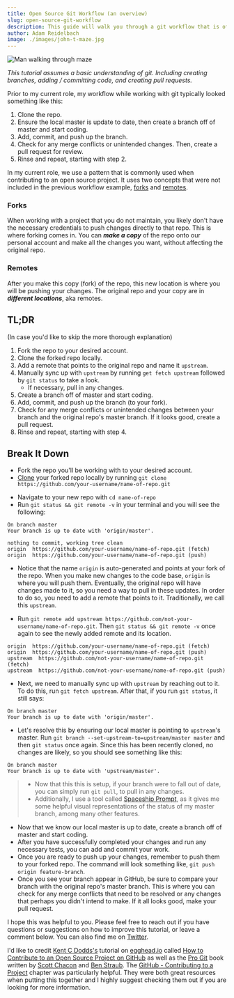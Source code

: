 ```yaml
---
title: Open Source Git Workflow (an overview)
slug: open-source-git-workflow
description: This guide will walk you through a git workflow that is often used when contributing to open source projects.
author: Adam Reidelbach
image: ./images/john-t-maze.jpg
---
```


![Man walking through maze](./images/john-t-maze.jpg)

_This tutorial assumes a basic understanding of git. Including creating branches, adding / committing code, and creating pull requests._

Prior to my current role, my workflow while working with git typically looked something like this:

1. Clone the repo.
2. Ensure the local master is update to date, then create a branch off of master and start coding.
3. Add, commit, and push up the branch.
4. Check for any merge conflicts or unintended changes. Then, create a pull request for review.
5. Rinse and repeat, starting with step 2.

In my current role, we use a pattern that is commonly used when contributing to an open source project. It uses two concepts that were not included in the previous workflow example, [forks](https://help.github.com/en/articles/fork-a-repo) and [remotes](https://git-scm.com/book/en/v2/Git-Basics-Working-with-Remotes).

### Forks

When working with a project that you do not maintain, you likely don't have the necessary credentials to push changes directly to that repo. This is where forking comes in. You can ***make a copy*** of the repo onto our personal account and make all the changes you want, without affecting the original repo.

### Remotes

After you make this copy (fork) of the repo, this new location is where you will be pushing your changes. The original repo and your copy are in ***different locations***, aka remotes.

## TL;DR
(In case you'd like to skip the more thorough explanation)

1. Fork the repo to your desired account.
2. Clone the forked repo locally.
3. Add a remote that points to the original repo and name it `upstream`.
4. Manually sync up with `upstream` by running `get fetch upstream` followed by `git status` to take a look.
    * If necessary, pull in any changes.
5. Create a branch off of master and start coding.
6. Add, commit, and push up the branch (to your fork).
7. Check for any merge conflicts or unintended changes between your branch and the original repo's master branch. If it looks good, create a pull request.
8. Rinse and repeat, starting with step 4.

## Break It Down

* Fork the repo you'll be working with to your desired account.
* [Clone](https://help.github.com/en/articles/cloning-a-repository) your forked repo locally by running `git clone https://github.com/your-username/name-of-repo.git`
 - Navigate to your new repo with  `cd name-of-repo`
 - Run `git status && git remote -v` in your terminal and you will see the following:
```shell
On branch master
Your branch is up to date with 'origin/master'.

nothing to commit, working tree clean
origin  https://github.com/your-username/name-of-repo.git (fetch)
origin  https://github.com/your-username/name-of-repo.git (push)
```

* Notice that the name `origin` is auto-generated and points at your
fork of the repo. When you make new changes to the code base, `origin` is where you will push them. Eventually, the original repo will have changes made to it, so you need a way to pull in these updates. In order to do so, you need to add a remote that points to it. Traditionally, we call this `upstream`.

* Run `git remote add upstream https://github.com/not-your-username/name-of-repo.git`. Then `git status && git remote -v` once again to see the newly added remote and its location.

```shell
origin  https://github.com/your-username/name-of-repo.git (fetch)
origin  https://github.com/your-username/name-of-repo.git (push)
upstream  https://github.com/not-your-username/name-of-repo.git (fetch)
upstream  https://github.com/not-your-username/name-of-repo.git (push)
```

* Next, we need to manually sync up with `upstream` by reaching out to it. To do this, run `git fetch upstream`. After that, if you run `git status`, it still says:
```shell
On branch master
Your branch is up to date with 'origin/master'.
```

* Let's resolve this by ensuring our local master is pointing to `upstream`'s master. Run `git branch --set-upstream-to=upstream/master master` and then `git status` once again. Since this has been recently cloned, no changes are likely, so you should see something like this:
```shell
On branch master
Your branch is up to date with 'upstream/master'.
```
> * Now that this this is setup, if your branch were to fall out of date, you can simply run `git pull`, to pull in any changes.
> * Additionally, I use a tool called [Spaceship Prompt](https://github.com/denysdovhan/spaceship-prompt), as it gives me some helpful visual representations of the status of my master branch, among many other features.

* Now that we know our local master is up to date, create a branch off of master and start coding.
* After you have successfully completed your changes and run any necessary tests, you can add and commit your work.
* Once you are ready to push up your changes, remember to push them to your forked repo. The command will look something like, `git push origin feature-branch`.
* Once you see your branch appear in GitHub, be sure to compare your branch with the original repo's master branch. This is where you can check for any merge conflicts that need to be resolved or any changes that perhaps you didn't intend to make. If it all looks good, make your pull request.

I hope this was helpful to you. Please feel free to reach out if you have questions or suggestions on how to improve this tutorial, or leave a comment below. You can also find me on [Twitter](https://twitter.com/adamreidelbach).

I'd like to credit [Kent C Dodds's](https://twitter.com/kentcdodds/) tutorial on [egghead.io](https://egghead.io/) called [How to Contribute to an Open Source Project on GitHub](https://egghead.io/courses/how-to-contribute-to-an-open-source-project-on-github) as well as the [Pro Git](https://git-scm.com/book/en/v2) book written by [Scott Chacon](https://twitter.com/chacon) and [Ben Straub](https://twitter.com/benstraub). The [GitHub - Contributing to a Project](https://git-scm.com/book/en/v2/GitHub-Contributing-to-a-Project) chapter was particularly helpful. They were both great resources when putting this together and I highly suggest checking them out if you are looking for more information.
